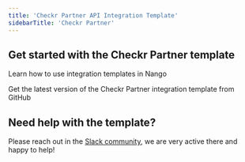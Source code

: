 ```yaml
---
title: 'Checkr Partner API Integration Template'
sidebarTitle: 'Checkr Partner'
---
```


## Get started with the Checkr Partner template

<Card title="How to use integration templates"
      href="/understand/concepts/templates"
      icon="book-open">
    Learn how to use integration templates in Nango
</Card>

<Card title="Get the Checkr Partner template"
      href="https://github.com/NangoHQ/nango/tree/master/integration-templates/checkr-partner-staging"
      icon="github">
    Get the latest version of the Checkr Partner integration template from GitHub
</Card>

## Need help with the template?
Please reach out in the [Slack community](https://nango.dev/slack), we are very active there and happy to help!